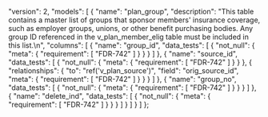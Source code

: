   "version": 2,
  "models": [
    {
      "name": "plan_group",
      "description": "This table contains a master list of groups that sponsor members' insurance coverage, such as employer groups, unions, or other benefit purchasing bodies.  Any group ID referenced in the v_plan_member_elig table must be included in this list.\n",
      "columns": [
        {
          "name": "group_id",
          "data_tests": [
            {
              "not_null": {
                "meta": {
                  "requirement": [
                    "FDR-742"
                  ]
                }
              }
            }
          ]
        },
        {
          "name": "source_id",
          "data_tests": [
            {
              "not_null": {
                "meta": {
                  "requirement": [
                    "FDR-742"
                  ]
                }
              }
            },
            {
              "relationships": {
                "to": "ref('v_plan_source')",
                "field": "orig_source_id",
                "meta": {
                  "requirement": [
                    "FDR-742"
                  ]
                }
              }
            }
          ]
        },
        {
          "name": "group_no",
          "data_tests": [
            {
              "not_null": {
                "meta": {
                  "requirement": [
                    "FDR-742"
                  ]
                }
              }
            }
          ]
        },
        {
          "name": "delete_ind",
          "data_tests": [
            {
              "not_null": {
                "meta": {
                  "requirement": [
                    "FDR-742"
                  ]
                }
              }
            }
          ]
        }
      ]
    }
  ]
};
